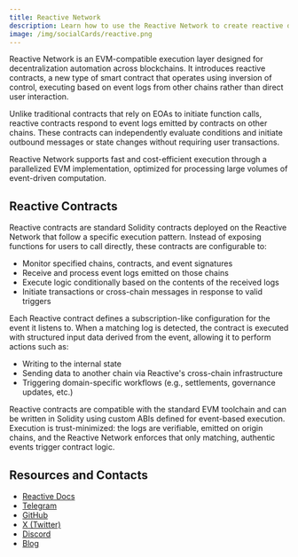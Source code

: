 ```yaml
---
title: Reactive Network
description: Learn how to use the Reactive Network to create reactive dApps
image: /img/socialCards/reactive.png
---
```



<div className="img-large">
  <Reactive />
</div>

Reactive Network is an EVM-compatible execution layer designed for decentralization automation across blockchains. It introduces reactive contracts, a new type of smart contract that operates using inversion of control, executing based on event logs from other chains rather than direct user interaction.

Unlike traditional contracts that rely on EOAs to initiate function calls, reactive contracts respond to event logs emitted by contracts on other chains. These contracts can independently evaluate conditions and initiate outbound messages or state changes without requiring user transactions.

Reactive Network supports fast and cost-efficient execution through a parallelized EVM implementation, optimized for processing large volumes of event-driven computation.

## Reactive Contracts

Reactive contracts are standard Solidity contracts deployed on the Reactive Network that follow a specific execution pattern. Instead of exposing functions for users to call directly, these contracts are configurable to:

- Monitor specified chains, contracts, and event signatures
- Receive and process event logs emitted on those chains
- Execute logic conditionally based on the contents of the received logs
- Initiate transactions or cross-chain messages in response to valid triggers

Each Reactive contract defines a subscription-like configuration for the event it listens to. When a matching log is detected, the contract is executed with structured input data derived from the event, allowing it to perform actions such as:

- Writing to the internal state
- Sending data to another chain via Reactive's cross-chain infrastructure
- Triggering domain-specific workflows (e.g., settlements, governance updates, etc.)

Reactive contracts are compatible with the standard EVM toolchain and can be written in Solidity using custom ABIs defined for event-based execution. Execution is trust-minimized: the logs are verifiable, emitted on origin chains, and the Reactive Network enforces that only matching, authentic events trigger contract logic.

## Resources and Contacts

- [Reactive Docs](https://dev.reactive.network/)
- [Telegram](https://t.me/reactivedevs)
- [GitHub](https://github.com/Reactive-Network)
- [X (Twitter)](https://x.com/0xReactive)
- [Discord](https://discord.com/invite/SaZAfkgZhj)
- [Blog](https://blog.reactive.network/)
